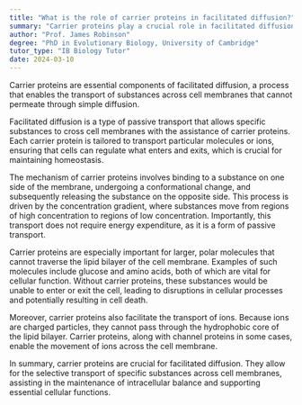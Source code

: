 ```yaml
---
title: "What is the role of carrier proteins in facilitated diffusion?"
summary: "Carrier proteins play a crucial role in facilitated diffusion by transporting substances across cell membranes that cannot pass through by simple diffusion."
author: "Prof. James Robinson"
degree: "PhD in Evolutionary Biology, University of Cambridge"
tutor_type: "IB Biology Tutor"
date: 2024-03-10
---
```


Carrier proteins are essential components of facilitated diffusion, a process that enables the transport of substances across cell membranes that cannot permeate through simple diffusion.

Facilitated diffusion is a type of passive transport that allows specific substances to cross cell membranes with the assistance of carrier proteins. Each carrier protein is tailored to transport particular molecules or ions, ensuring that cells can regulate what enters and exits, which is crucial for maintaining homeostasis.

The mechanism of carrier proteins involves binding to a substance on one side of the membrane, undergoing a conformational change, and subsequently releasing the substance on the opposite side. This process is driven by the concentration gradient, where substances move from regions of high concentration to regions of low concentration. Importantly, this transport does not require energy expenditure, as it is a form of passive transport.

Carrier proteins are especially important for larger, polar molecules that cannot traverse the lipid bilayer of the cell membrane. Examples of such molecules include glucose and amino acids, both of which are vital for cellular function. Without carrier proteins, these substances would be unable to enter or exit the cell, leading to disruptions in cellular processes and potentially resulting in cell death.

Moreover, carrier proteins also facilitate the transport of ions. Because ions are charged particles, they cannot pass through the hydrophobic core of the lipid bilayer. Carrier proteins, along with channel proteins in some cases, enable the movement of ions across the cell membrane.

In summary, carrier proteins are crucial for facilitated diffusion. They allow for the selective transport of specific substances across cell membranes, assisting in the maintenance of intracellular balance and supporting essential cellular functions.
    